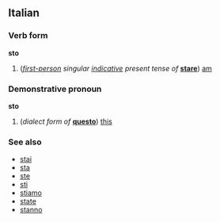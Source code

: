 ==Italian==
===Verb form===
'''sto'''

#(''[[first-person]] singular [[indicative]] present tense of'' '''[[stare#Italian|stare]]''') [[am]]

===Demonstrative pronoun===
'''sto'''

#(''dialect form of'' '''[[questo]]''') [[this]]

===See also===
*[[stai]]
*[[sta]]
*[[ste]]
*[[sti]]
*[[stiamo]]
*[[state#Italian|state]]
*[[stanno]]
